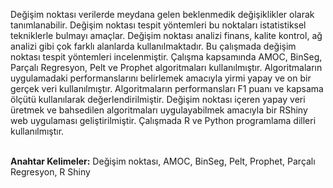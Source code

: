  Değişim noktası verilerde meydana gelen beklenmedik değişiklikler olarak tanımlanabilir. Değişim noktası tespit yöntemleri bu noktaları istatistiksel tekniklerle bulmayı amaçlar. Değişim noktası analizi finans, kalite kontrol, ağ analizi gibi çok farklı alanlarda kullanılmaktadır. Bu çalışmada değişim noktası tespit yöntemleri incelenmiştir. Çalışma kapsamında AMOC, BinSeg, Parçalı Regresyon, Pelt ve Prophet algoritmaları kullanılmıştır. Algoritmaların uygulamadaki performanslarını belirlemek amacıyla yirmi yapay ve on bir gerçek veri kullanılmıştır. Algoritmaların performansları F1 puanı ve kapsama ölçütü kullanılarak değerlendirilmiştir.  Değişim noktası içeren yapay veri üretmek ve bahsedilen algoritmaları uygulayabilmek amacıyla bir RShiny web uygulaması geliştirilmiştir. Çalışmada R ve Python programlama dilleri kullanılmıştır.\
\

**Anahtar Kelimeler:**  Değişim noktası, AMOC, BinSeg, Pelt, Prophet, Parçalı Regresyon, R Shiny
 <!-- 
 Türkçe anahtar kelimeler küçük harfler ile(özel isimler hariç). virgülle ayır, en az üç tane. 
 -->
